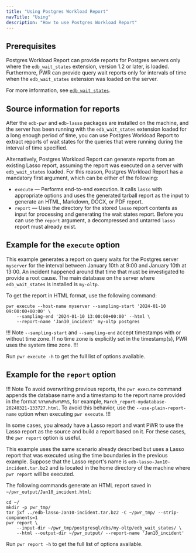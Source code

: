```yaml
---
title: "Using Postgres Workload Report"
navTitle: "Using"
description: "How to use Postgres Workload Report"
---
```



## Prerequisites

Postgres Workload Report can provide reports for Postgres servers only where the `edb_wait_states` extension, version 1.2 or later, is loaded. Furthermore, PWR can provide query wait reports only for intervals of time when the `edb_wait_states` extension was loaded on the server.

For more information, see [`edb_wait_states`](/pg_extensions/wait_states/).

## Source information for reports

After the `edb-pwr` and `edb-lasso` packages are installed on the machine, and the server has been running with the `edb_wait_states` extension loaded for a long enough period of time, you can use Postgres Workload Report to extract reports of wait states for the queries that were running during the interval of time specified.

Alternatively, Postgres Workload Report can generate reports from an existing Lasso report, assuming the report was executed on a server with `edb_wait_states` loaded. For this reason, Postgres Workload Report has a mandatory first argument, which can be either of the following:

- `execute` &mdash; Performs end-to-end execution. It calls `lasso` with appropriate options and uses the generated tarball report as the input to generate an HTML, Markdown, DOCX, or PDF report.
- `report` &mdash; Uses the directory for the stored `lasso` report contents as input for processing and generating the wait states report. Before you can use the `report` argument, a decompressed and untarred `lasso` report must already exist. 

## Example for the `execute` option

This example generates a report on query waits for the Postgres server `myserver` for the interval between January 10th at 9:00 and January 10th at 13:00. An incident happened around that time that must be investigated to provide a root cause. The main database on the server where `edb_wait_states` is installed is `my-oltp`.

To get the report in HTML format, use the following command:

```shell
pwr execute --host-name myserver --sampling-start '2024-01-10 09:00:00+00:00' \
    --sampling-end '2024-01-10 13:00:00+00:00' --html \
    --report-name 'Jan10_incident' my-oltp postgres 
```

!!! Note
`--sampling-start` and `--sampling-end` accept timestamps with or without time zone. If no time zone is explicitly set in the timestamp(s), PWR uses the system time zone.
!!!

Run `pwr execute -h` to get the full list of options available.

## Example for the `report` option

!!! Note
To avoid overwriting previous reports, the `pwr execute` command appends the database name and a timestamp to the report name provided in the format `%Y%m%d%H%M%S`, for example, `March_report-mydatabase-20240321-133727.html`. 
To avoid this behavior, use the `--use-plain-report-name` option when executing `pwr execute`.
!!!

In some cases, you already have a Lasso report and want PWR to use the Lasso report as the source and build a report based on it. For these cases, the `pwr report` option is useful.

This example uses the same scenario already described but uses a Lasso report that was executed using the time boundaries in the previous example. Suppose that the Lasso report's name is `edb-lasso-Jan10-incident.tar.bz2` and is located in the home directory of the machine where `pwr report` will be executed.

The following commands generate an HTML report saved in `~/pwr_output/Jan10_incident.html`:

```shell
cd ~/
mkdir -p pwr_tmp/
tar jxf ../edb-lasso-Jan10-incident.tar.bz2 -C ~/pwr_tmp/ --strip-components=1
pwr report \
    --input-dir ~/pwr_tmp/postgresql/dbs/my-oltp/edb_wait_states/ \
    --html --output-dir ~/pwr_output/ --report-name 'Jan10_incident'
```

Run `pwr report -h` to get the full list of options available.
